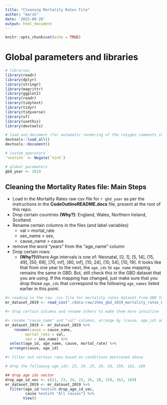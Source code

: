 ```yaml
---
title: "Cleaning Mortality Rates File"
author: "Aarsh"
date: '2022-09-28'
output: html_document
---
```


```r
knitr::opts_chunk$set(echo = TRUE)
```

# Global parameters and libraries
```r

# libraries
library(readr)
library(dplyr)
library(stringr)
library(magrittr)
library(ggplot2)
library(readr)
library(tidytext)
library(tidyr)
library(tidyverse)
library(sf)
library(usethis)
library(devtools)

# load and document (for automatic rendering of the roxygen comments into a man file) to keep things updated
devtools::load_all()
devtools::document()

# custom operators
`%notin%` <- Negate(`%in%`)

# global parameters 
gbd_year <- 2019

```


## Cleaning the Mortality Rates file: Main Steps

* Load in the Mortality Rates raw csv file for `r gbd_year` as per the instructions in the **CodeOutlineREADME.docx** file, present at the root of this repo.
* Drop certain countries **(Why?)**: England, Wales, Northern Ireland, Scotland.
* Rename certain columns in the files (and label variables)
  * val > mortal_rate
  * sex_name > sex, 
  * cause_name > cause
* remove the word "years" from the "age_name" column
* Drop certain rows:
  * **(Why?)**Where Age intervals is one of: Neonatal, [0, 1], [5, 14], [15, 49], [50, 69], [70, inf], [80, inf], [10, 24], [10, 54], [10, 19]. It looks like that from one year to the next, the `age_ids` to `age_name` mapping remains the same in GBD. But, still check this in the GBD dataset that you are using. If the mapping has changed, just make sure that you drop those `age_ids` that correspond to the following `age_names` listed earlier in this point.

```r
#> reading in the raw .csv file for mortality rates dataset from GBD for the year mentioned uptop in the "libGlobParameters" code chunk
mr_dataset_2019 <- read_csv("./data-raw/ihme_gbd_2019_mortality_rates_by_cause.csv")

#> drop certain columns and rename others to make them more intuitive

#> rename "cause_name" and "val" columns, arrange by (cause, age_id) and keep the following columns: age_id, age_name, cause_name, val.
mr_dataset_2019 <- mr_dataset_2019 %>%
    rename(cause = cause_name, 
         mortal_rate = val, 
         sex = sex_name) %>%
  select(age_id, age_name, cause, mortal_rate) %>%
  arrange(cause, age_id) 

#> filter out certain rows based on conditions mentioned above

# drop the following age_ids: 23, 24, 25, 26, 28, 159, 162, 169

## drop age ids vector
drop_age_id_vec <- c(21, 23, 24, 25, 26, 28, 159, 162, 169)
mr_dataset_2019 <- mr_dataset_2019 %>%
  filter(age_id %notin% drop_age_id_vec, 
         cause %notin% "All causes") %>%
        View()  
  
  

```

